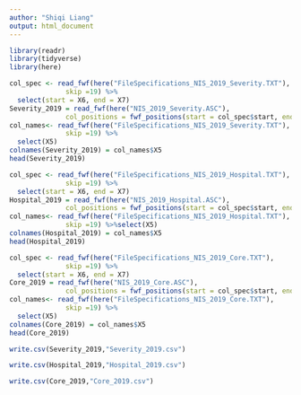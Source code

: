 ---
author: "Shiqi Liang"
output: html_document
---
```{r}
library(readr)
library(tidyverse)
library(here)

col_spec <- read_fwf(here("FileSpecifications_NIS_2019_Severity.TXT"), 
              skip =19) %>%
  select(start = X6, end = X7)
Severity_2019 = read_fwf(here("NIS_2019_Severity.ASC"), 
              col_positions = fwf_positions(start = col_spec$start, end = col_spec$end))
col_names<- read_fwf(here("FileSpecifications_NIS_2019_Severity.TXT"), 
              skip =19) %>%
  select(X5)
colnames(Severity_2019) = col_names$X5
head(Severity_2019)
```

```{r}
col_spec <- read_fwf(here("FileSpecifications_NIS_2019_Hospital.TXT"), 
              skip =19) %>%
  select(start = X6, end = X7)
Hospital_2019 = read_fwf(here("NIS_2019_Hospital.ASC"), 
              col_positions = fwf_positions(start = col_spec$start, end = col_spec$end))
col_names<- read_fwf(here("FileSpecifications_NIS_2019_Hospital.TXT"), 
              skip =19) %>%select(X5)
colnames(Hospital_2019) = col_names$X5
head(Hospital_2019)
```

```{R}
col_spec <- read_fwf(here("FileSpecifications_NIS_2019_Core.TXT"), 
              skip =19) %>%
  select(start = X6, end = X7)
Core_2019 = read_fwf(here("NIS_2019_Core.ASC"), 
              col_positions = fwf_positions(start = col_spec$start, end = col_spec$end))
col_names<- read_fwf(here("FileSpecifications_NIS_2019_Core.TXT"), 
              skip =19) %>%
  select(X5)
colnames(Core_2019) = col_names$X5
head(Core_2019)
```

```{r}
write.csv(Severity_2019,"Severity_2019.csv")
```

```{r}
write.csv(Hospital_2019,"Hospital_2019.csv")
```

```{r}
write.csv(Core_2019,"Core_2019.csv")
```
